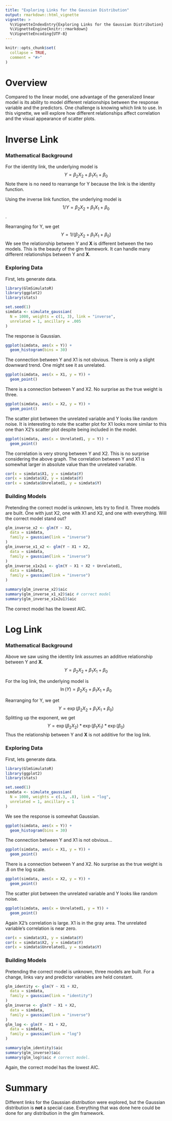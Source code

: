 ```yaml
---
title: "Exploring Links for the Gaussian Distribution"
output: rmarkdown::html_vignette
vignette: >
  %\VignetteIndexEntry{Exploring Links for the Gaussian Distribution}
  %\VignetteEngine{knitr::rmarkdown}
  %\VignetteEncoding{UTF-8}
---
```


```r
knitr::opts_chunk$set(
  collapse = TRUE,
  comment = "#>"
)
```

# Overview
Compared to the linear model, one advantage of the generalized linear model is its ability to model different relationships between the response variable and the predictors. One challenge is knowing which link to use. In this vignette, we will explore how different relationships affect correlation and the visual appearance of scatter plots.

# Inverse Link

### Mathematical Background
For the identity link, the underlying model is 
$$Y = \beta_2X_2 + \beta_1X_1 + \beta_0$$
Note there is no need to rearrange for Y because the link is the identity function.


Using the inverse link function, the underlying model is $$ 1/Y = \beta_2X_2 + \beta_1X_1 + \beta_0$$.

Rearranging for Y, we get 
$$
Y = 1 / (\beta_2X_2 + \beta_1X_1 + \beta_0)
$$
We see the relationship between Y and **X** is different between the two models. This is the beauty of the glm framework. It can handle many different relationships between Y and **X**.

### Exploring Data
First, lets generate data. 
```r
library(GlmSimulatoR)
library(ggplot2)
library(stats)

set.seed(1)
simdata <- simulate_gaussian(
  N = 1000, weights = c(1, 3), link = "inverse",
  unrelated = 1, ancillary = .005
)
```

The response is Gaussian.
```r
ggplot(simdata, aes(x = Y)) +
  geom_histogram(bins = 30)
```


The connection between Y and X1 is not obvious. There is only a slight downward trend. One might see it as unrelated. 
```r
ggplot(simdata, aes(x = X1, y = Y)) +
  geom_point()
```

There is a connection between Y and X2. No surprise as the true weight is three.
```r
ggplot(simdata, aes(x = X2, y = Y)) +
  geom_point()
```

The scatter plot between the unrelated variable and Y looks like random noise. It is interesting to note the scatter plot for X1 looks more similar to this one than X2's scatter plot despite being included in the model.
```r
ggplot(simdata, aes(x = Unrelated1, y = Y)) +
  geom_point()
```

The correlation is very strong between Y and X2. This is no surprise considering the above graph. The correlation between Y and X1 is somewhat larger in absolute value than the unrelated variable.

```r
cor(x = simdata$X1, y = simdata$Y)
cor(x = simdata$X2, y = simdata$Y)
cor(x = simdata$Unrelated1, y = simdata$Y)
```

### Building Models
Pretending the correct model is unknown, lets try to find it. Three models are built. One with just X2, one with X1 and X2, and one with everything. Will the correct model stand out?

```r
glm_inverse_x2 <- glm(Y ~ X2,
  data = simdata,
  family = gaussian(link = "inverse")
)
glm_inverse_x1_x2 <- glm(Y ~ X1 + X2,
  data = simdata,
  family = gaussian(link = "inverse")
)
glm_inverse_x1x2u1 <- glm(Y ~ X1 + X2 + Unrelated1,
  data = simdata,
  family = gaussian(link = "inverse")
)

summary(glm_inverse_x2)$aic
summary(glm_inverse_x1_x2)$aic # correct model
summary(glm_inverse_x1x2u1)$aic
```

The correct model has the lowest AIC.

# Log Link

### Mathematical Background
Above we saw using the identity link assumes an additive relationship between Y and **X**.
$$Y = \beta_2X_2 + \beta_1X_1 + \beta_0$$

For the log link, the underlying model is 
$$\ln(Y) = \beta_2X_2 + \beta_1X_1 + \beta_0$$

Rearranging for Y, we get 
$$
Y = \exp (\beta_2X_2 + \beta_1X_1 + \beta_0)
$$
Splitting up the exponent, we get
$$
Y = \exp (\beta_2X_2) * \exp (\beta_1X_1) * \exp (\beta_0)
$$
Thus the relationship between Y and **X** is not additive for the log link.

### Exploring Data
First, lets generate data. 
```r
library(GlmSimulatoR)
library(ggplot2)
library(stats)

set.seed(1)
simdata <- simulate_gaussian(
  N = 1000, weights = c(.3, .8), link = "log",
  unrelated = 1, ancillary = 1
)
```

We see the response is somewhat Gaussian.
```r
ggplot(simdata, aes(x = Y)) +
  geom_histogram(bins = 30)
```


The connection between Y and X1 is not obvious...
```r
ggplot(simdata, aes(x = X1, y = Y)) +
  geom_point()
```

There is a connection between Y and X2. No surprise as the true weight is .8 on the log scale.
```r
ggplot(simdata, aes(x = X2, y = Y)) +
  geom_point()
```

The scatter plot between the unrelated variable and Y looks like random noise.
```r
ggplot(simdata, aes(x = Unrelated1, y = Y)) +
  geom_point()
```

Again X2's correlation is large. X1 is in the gray area. The unrelated variable's correlation is near zero.

```r
cor(x = simdata$X1, y = simdata$Y)
cor(x = simdata$X2, y = simdata$Y)
cor(x = simdata$Unrelated1, y = simdata$Y)
```

### Building Models
Pretending the correct model is unknown, three models are built. For a change, links vary and predictor variables are held constant.

```r
glm_identity <- glm(Y ~ X1 + X2,
  data = simdata,
  family = gaussian(link = "identity")
)
glm_inverse <- glm(Y ~ X1 + X2,
  data = simdata,
  family = gaussian(link = "inverse")
)
glm_log <- glm(Y ~ X1 + X2,
  data = simdata,
  family = gaussian(link = "log")
)

summary(glm_identity)$aic
summary(glm_inverse)$aic
summary(glm_log)$aic # correct model.
```

Again, the correct model has the lowest AIC.

# Summary
Different links for the Gaussian distribution were explored, but the Gaussian distribution is **not** a special case. Everything that was done here could be done for any distribution in the glm framework.

